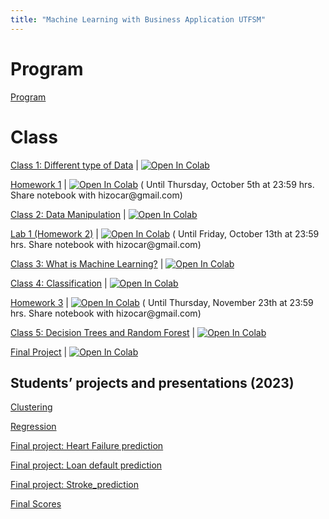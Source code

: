 ```yaml
---
title: "Machine Learning with Business Application UTFSM"
---
```

# Program

[Program ](/machine_learning_egei/program.qmd)

# Class
[Class 1: Different type of Data ](/machine_learning_egei/class1.ipynb) | <a href="https://colab.research.google.com/github/hizocar/hizocar.github.io/blob/main/machine_learning_egei/class1.ipynb" target="_parent"><img src="https://colab.research.google.com/assets/colab-badge.svg" alt="Open In Colab"/></a>

[Homework 1](/machine_learning_egei/homeworks/Python_Basics_Homework.ipynb) | <a href="https://colab.research.google.com/github/hizocar/hizocar.github.io/blob/main//machine_learning_egei/homeworks/Python_Basics_Homework.ipynb" target="_parent"><img src="https://colab.research.google.com/assets/colab-badge.svg" alt="Open In Colab"/></a> ( Until Thursday, October 5th at 23:59 hrs. Share notebook with hizocar@gmail.com)



[Class 2: Data Manipulation ](/machine_learning_egei/class2.ipynb) | <a href="https://colab.research.google.com/github/hizocar/hizocar.github.io/blob/main/machine_learning_egei/class2.ipynb" target="_parent"><img src="https://colab.research.google.com/assets/colab-badge.svg" alt="Open In Colab"/></a>

[Lab 1 (Homework 2)](/machine_learning_egei/homeworks/lab1.ipynb) | <a href="https://colab.research.google.com/github/hizocar/hizocar.github.io/blob/main//machine_learning_egei/homeworks/lab1.ipynb" target="_parent"><img src="https://colab.research.google.com/assets/colab-badge.svg" alt="Open In Colab"/></a> ( Until Friday, October 13th at 23:59 hrs. Share notebook with hizocar@gmail.com)

[Class 3: What is Machine Learning? ](/machine_learning_egei/class3.ipynb) | <a href="https://colab.research.google.com/github/hizocar/hizocar.github.io/blob/main/machine_learning_egei/class3.ipynb" target="_parent"><img src="https://colab.research.google.com/assets/colab-badge.svg" alt="Open In Colab"/></a>

[Class 4: Classification ](/machine_learning_egei/class4.ipynb) | <a href="https://colab.research.google.com/github/hizocar/hizocar.github.io/blob/main/machine_learning_egei/class4.ipynb" target="_parent"><img src="https://colab.research.google.com/assets/colab-badge.svg" alt="Open In Colab"/></a>

[Homework 3](/machine_learning_egei/homeworks/homework_III.ipynb) | <a href="https://colab.research.google.com/github/hizocar/hizocar.github.io/blob/main//machine_learning_egei/homeworks/homework_III.ipynb" target="_parent"><img src="https://colab.research.google.com/assets/colab-badge.svg" alt="Open In Colab"/></a> ( Until Thursday, November 23th at 23:59 hrs. Share notebook with hizocar@gmail.com)

[Class 5: Decision Trees and Random Forest ](/machine_learning_egei/class5.ipynb) | <a href="https://colab.research.google.com/github/hizocar/hizocar.github.io/blob/main/machine_learning_egei/class5.ipynb" target="_parent"><img src="https://colab.research.google.com/assets/colab-badge.svg" alt="Open In Colab"/></a>


[Final Project](/machine_learning_egei/homeworks/Final%20Project.ipynb) | <a href="https://colab.research.google.com/github/hizocar/hizocar.github.io/blob/main//machine_learning_egei/homeworks/Final%20Project.ipynb" target="_parent"><img src="https://colab.research.google.com/assets/colab-badge.svg" alt="Open In Colab"/></a> 

## Students' projects and presentations (2023)

[Clustering](https://zoom.us/rec/share/pzwjHgJPGhrVQXRlX2GOzM7zZ7OpatitI8nAMhYgPT0LwprlsA9RJURfLadCTT_s.-zHHR4v0fHqvzZDe?startTime=1702040726000)

[Regression](https://zoom.us/rec/share/pzwjHgJPGhrVQXRlX2GOzM7zZ7OpatitI8nAMhYgPT0LwprlsA9RJURfLadCTT_s.-zHHR4v0fHqvzZDe?startTime=1702041989000)

[Final project: Heart Failure prediction](machine_learning_egei/homeworks_2023/Heart_prediction.pdf)

[Final project: Loan default prediction](machine_learning_egei/homeworks_2023/Loan_default.pdf)

[Final project: Stroke_prediction](machine_learning_egei/homeworks_2023/Stroke_prediction.pdf)

[Final Scores](https://docs.google.com/spreadsheets/d/1dnI2Fa_Vy4rlKm5p8G6uZUESMcjIdf4M26vyKBZdUI8/edit#gid=0)